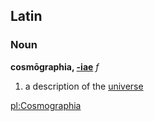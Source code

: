 ==Latin==
===Noun===
'''cosmōgraphia, [[Wiktionary Appendix:Latin first declension|-iae]]''' ''f''

#a description of the [[universe]]

[[pl:Cosmographia]]